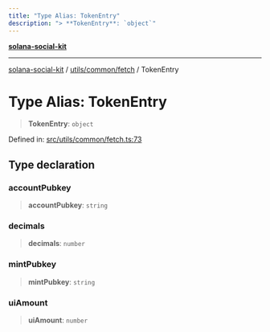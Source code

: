 ```yaml
---
title: "Type Alias: TokenEntry"
description: "> **TokenEntry**: `object`"
---
```


[**solana-social-kit**](../../../../README.mdx)

***

[solana-social-kit](../../../../README.mdx) / [utils/common/fetch](../README.mdx) / TokenEntry

# Type Alias: TokenEntry

> **TokenEntry**: `object`

Defined in: [src/utils/common/fetch.ts:73](https://github.com/SendArcade/solana-social-starter/blob/bd4b3556b8f469c27ebb06f4df65b3a36b43ba3b/src/utils/common/fetch.ts#L73)

## Type declaration

### accountPubkey

> **accountPubkey**: `string`

### decimals

> **decimals**: `number`

### mintPubkey

> **mintPubkey**: `string`

### uiAmount

> **uiAmount**: `number`
